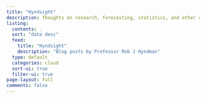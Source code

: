 ```yaml
---
title: "Hyndsight"
description: Thoughts on research, forecasting, statistics, and other distractions
listing:
  contents: .
  sort: "date desc"
  feed:
    title: "Hyndsight"
    description: "Blog posts by Professor Rob J Hyndman"
  type: default
  categories: cloud
  sort-ui: true
  filter-ui: true
page-layout: full
comments: false
---
```


